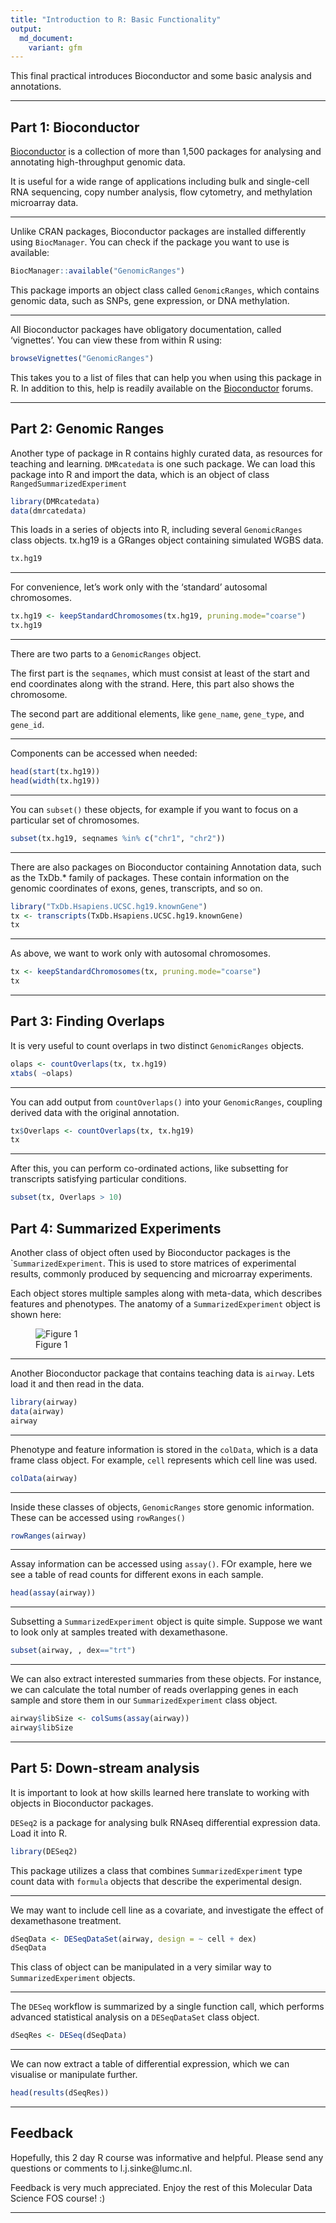 ```yaml
---
title: "Introduction to R: Basic Functionality"
output: 
  md_document:
    variant: gfm
---
```


This final practical introduces Bioconductor and some basic analysis and annotations.

***

## Part 1: Bioconductor 

[Bioconductor](https://www.bioconductor.org/) is a collection of more than 1,500 packages for analysing and annotating high-throughput genomic data.

It is useful for a wide range of applications including bulk and single-cell RNA sequencing, copy number analysis, flow cytometry, and methylation microarray data.

***

Unlike CRAN packages, Bioconductor packages are installed differently using `BiocManager`. You can check if the package you want to use is available:

```r
BiocManager::available("GenomicRanges")
```

This package imports an object class called `GenomicRanges`, which contains genomic data, such as SNPs, gene expression, or DNA methylation.

***

All Bioconductor packages have obligatory documentation, called 'vignettes'. You can view these from within R using:

```r
browseVignettes("GenomicRanges")
```

This takes you to a list of files that can help you when using this package in R. In addition to this, help is readily available on the [Bioconductor](https://support.bioconductor.org) forums.

***

## Part 2: Genomic Ranges

Another type of package in R contains highly curated data, as resources for teaching and learning. `DMRcatedata` is one such package. We can load this package into R and import the data, which is an object of class `RangedSummarizedExperiment`

```r
library(DMRcatedata)
data(dmrcatedata)
```

This loads in a series of objects into R, including several `GenomicRanges` class objects. tx.hg19 is a GRanges object containing simulated WGBS data.

```r
tx.hg19
```

***

For convenience, let's work only with the 'standard' autosomal chromosomes.

```r
tx.hg19 <- keepStandardChromosomes(tx.hg19, pruning.mode="coarse")
tx.hg19
```

***

There are two parts to a `GenomicRanges` object. 

The first part is the `seqnames`, which must consist at least of the start and end coordinates along with the strand. Here, this part also shows the chromosome.

The second part are additional elements, like `gene_name`, `gene_type`, and `gene_id`.

***

Components can be accessed when needed:

```r
head(start(tx.hg19))
head(width(tx.hg19))
```

***

You can `subset()` these objects, for example if you want to focus on a particular set of chromosomes.

```r
subset(tx.hg19, seqnames %in% c("chr1", "chr2"))
```

***

There are also packages on Bioconductor containing Annotation data, such as the TxDb.* family of packages. These contain information on the genomic coordinates of exons, genes, transcripts, and so on.

```r
library("TxDb.Hsapiens.UCSC.hg19.knownGene")
tx <- transcripts(TxDb.Hsapiens.UCSC.hg19.knownGene)
tx
```

***

As above, we want to work only with autosomal chromosomes.

```r
tx <- keepStandardChromosomes(tx, pruning.mode="coarse")
tx
```

***

## Part 3: Finding Overlaps

It is very useful to count overlaps in two distinct `GenomicRanges` objects. 

```r
olaps <- countOverlaps(tx, tx.hg19)
xtabs( ~olaps)
```

***

You can add output from `countOverlaps()` into your `GenomicRanges`, coupling derived data with the original annotation.

```r
tx$Overlaps <- countOverlaps(tx, tx.hg19)
tx
```

***

After this, you can perform co-ordinated actions, like subsetting for transcripts satisfying particular conditions.

```r
subset(tx, Overlaps > 10)
```

## Part 4: Summarized Experiments

Another class of object often used by Bioconductor packages is the ``SummarizedExperiment`. This is used to store matrices of experimental results, commonly produced by sequencing and microarray experiments.

Each object stores multiple samples along with meta-data, which describes features and phenotypes. The anatomy of a `SummarizedExperiment` object is shown here:

![Figure 1](https://github.com/molepi/Molecular-Data-Science/blob/master/RIntro_practical/summarizedexperiment.svg)

***

Another Bioconductor package that contains teaching data is `airway`. Lets load it and then read in the data.

```r
library(airway)
data(airway)
airway
```

***

Phenotype and feature information is stored in the `colData`, which is a data frame class object. For example, `cell` represents which cell line was used.

```r
colData(airway)
```

***

Inside these classes of objects, `GenomicRanges` store genomic information. These can be accessed using `rowRanges()`

```r
rowRanges(airway)
```

***

Assay information can be accessed using `assay()`. FOr example, here we see a table of read counts for different exons in each sample.

```r
head(assay(airway))
```

***

Subsetting a `SummarizedExperiment` object is quite simple. Suppose we want to look only at samples treated with dexamethasone.

```r
subset(airway, , dex=="trt")
```

***

We can also extract interested summaries from these objects. For instance, we can calculate the total number of reads overlapping genes in each sample and store them in our `SummarizedExperiment` class object.

```r
airway$libSize <- colSums(assay(airway))
airway$libSize
```

***

## Part 5: Down-stream analysis

It is important to look at how skills learned here translate to working with objects in Bioconductor packages.

`DESeq2` is a package for analysing bulk RNAseq differential expression data. Load it into R.

```r
library(DESeq2)
```

This package utilizes a class that combines `SummarizedExperiment` type count data with `formula` objects that describe the experimental design.

***

We may want to include cell line as a covariate, and investigate the effect of dexamethasone treatment.

```r
dSeqData <- DESeqDataSet(airway, design = ~ cell + dex)
dSeqData
```

This class of object can be manipulated in a very similar way to `SummarizedExperiment` objects. 

***

The `DESeq` workflow is summarized by a single function call, which performs advanced statistical analysis on a `DESeqDataSet` class object.

```r
dSeqRes <- DESeq(dSeqData)
```

***

We can now extract a table of differential expression, which we can visualise or manipulate further.

```r
head(results(dSeqRes))
```

***

## Feedback

Hopefully, this 2 day R course was informative and helpful. Please send any questions or comments to l.j.sinke@lumc.nl. 

Feedback is very much appreciated. Enjoy the rest of this Molecular Data Science FOS course! :)

***
